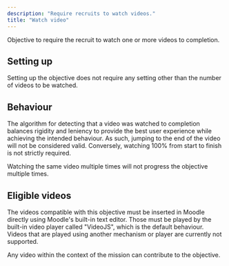 ```yaml
---
description: "Require recruits to watch videos."
title: "Watch video"
---
```


Objective to require the recruit to watch one or more videos to completion.

## Setting up

Setting up the objective does not require any setting other than the number of videos to be watched.

## Behaviour

The algorithm for detecting that a video was watched to completion balances rigidity and leniency to provide the best user experience while achieving the intended behaviour. As such, jumping to the end of the video will not be considered valid. Conversely, watching 100% from start to finish is not strictly required.

Watching the same video multiple times will not progress the objective multiple times.

## Eligible videos

The videos compatible with this objective must be inserted in Moodle directly using Moodle's built-in text editor. Those must be played by the built-in video player called "VideoJS", which is the default behaviour. Videos that are played using another mechanism or player are currently not supported.

Any video within the context of the mission can contribute to the objective.